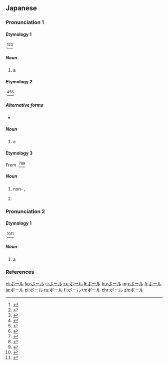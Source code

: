{{also|ホール|ポール}}
==Japanese==
{{DEFAULTSORT:ほおる'}}

===Pronunciation 1===
{{ja-pron|acc=0|acc_ref=DJR}}

====Etymology 1====
{{bor|ja|en|ball}}.<ref name="DJR">{{R:Daijirin}}</ref><ref name="DJS">{{R:Daijisen}}</ref><ref name="KDJ">{{R:Kokugo Dai Jiten}}</ref>

=====Noun=====
{{ja-noun}}

# a {{l|en|ball}} {{qualifier|a sphere}}

====Etymology 2====
{{bor|ja|en|bowl}}.<ref name="DJR">{{R:Daijirin}}</ref><ref name="DJS">{{R:Daijisen}}</ref><ref name="KDJ">{{R:Kokugo Dai Jiten}}</ref>

=====Alternative forms=====
* {{ja-r|ボウル}}

=====Noun=====
{{ja-noun}}

# a {{l|en|bowl}}

====Etymology 3====
From {{bor|ja|en|board}}.<ref name="DJR">{{R:Daijirin}}</ref><ref name="DJS">{{R:Daijisen}}</ref><ref name="KDJ">{{R:Kokugo Dai Jiten}}</ref>

=====Noun=====
{{ja-noun}}

# {{abbreviation of|lang=ja|ボール紙|tr=bōru-gami|dot=:}} non-{{l|en|corrugated}} {{l|en|cardboard}}, {{l|en|pasteboard}}
# {{abbreviation of|lang=ja|段ボール|tr=danbōru|dot=:}} {{l|en|corrugated}} {{l|en|cardboard}}

===Pronunciation 2===
{{ja-pron|acc=1|acc_ref=DJR}}

====Etymology 1====
{{bor|ja|en|ball}}.<ref name="DJR">{{R:Daijirin}}</ref><ref name="DJS">{{R:Daijisen}}</ref>

=====Noun=====
{{ja-noun}}

# a {{l|en|ball}} {{qualifier|a formal dance event}}

===References===
<references/>

[[el:ボール]]
[[ko:ボール]]
[[it:ボール]]
[[ku:ボール]]
[[li:ボール]]
[[hu:ボール]]
[[mg:ボール]]
[[fj:ボール]]
[[ja:ボール]]
[[pl:ボール]]
[[ru:ボール]]
[[fi:ボール]]
[[th:ボール]]
[[chr:ボール]]
[[zh:ボール]]